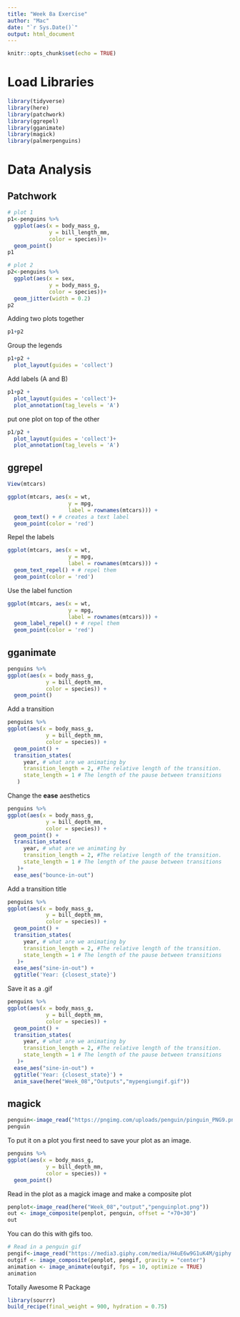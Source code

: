 ```yaml
---
title: "Week 8a Exercise"
author: "Mac"
date: "`r Sys.Date()`"
output: html_document
---
```


```r
knitr::opts_chunk$set(echo = TRUE)
```

# Load Libraries

```r
library(tidyverse)
library(here)
library(patchwork)
library(ggrepel)
library(gganimate)
library(magick)
library(palmerpenguins)
```

# Data Analysis

## Patchwork

```r
# plot 1
p1<-penguins %>%
  ggplot(aes(x = body_mass_g, 
             y = bill_length_mm, 
             color = species))+
  geom_point()
p1

```

```r
# plot 2
p2<-penguins %>%
  ggplot(aes(x = sex, 
             y = body_mass_g, 
             color = species))+
  geom_jitter(width = 0.2)
p2
```

Adding two plots together

```r
p1+p2
```

Group the legends

```r
p1+p2 +
  plot_layout(guides = 'collect')
```

Add labels (A and B)

```r
p1+p2 +
  plot_layout(guides = 'collect')+
  plot_annotation(tag_levels = 'A')
```

put one plot on top of the other

```r
p1/p2 +
  plot_layout(guides = 'collect')+
  plot_annotation(tag_levels = 'A')
```

## ggrepel

```r
View(mtcars)
```

```r
ggplot(mtcars, aes(x = wt, 
                   y = mpg, 
                   label = rownames(mtcars))) +
  geom_text() + # creates a text label
  geom_point(color = 'red')
```

Repel the labels

```r
ggplot(mtcars, aes(x = wt, 
                   y = mpg, 
                   label = rownames(mtcars))) +
  geom_text_repel() + # repel them
  geom_point(color = 'red')
```

Use the label function

```r
ggplot(mtcars, aes(x = wt, 
                   y = mpg, 
                   label = rownames(mtcars))) +
  geom_label_repel() + # repel them
  geom_point(color = 'red')
```

## gganimate

```r
penguins %>%
ggplot(aes(x = body_mass_g, 
            y = bill_depth_mm, 
            color = species)) +
  geom_point()
```

Add a transition

```r
penguins %>%
ggplot(aes(x = body_mass_g, 
            y = bill_depth_mm, 
            color = species)) +
  geom_point() +
  transition_states(
     year, # what are we animating by
     transition_length = 2, #The relative length of the transition.
     state_length = 1 # The length of the pause between transitions
   )
```

Change the **ease** aesthetics

```r
penguins %>%
ggplot(aes(x = body_mass_g, 
            y = bill_depth_mm, 
            color = species)) +
  geom_point() +
  transition_states(
     year, # what are we animating by
     transition_length = 2, #The relative length of the transition.
     state_length = 1 # The length of the pause between transitions
   )+
  ease_aes("bounce-in-out")
```

Add a transition title

```r
penguins %>%
ggplot(aes(x = body_mass_g, 
            y = bill_depth_mm, 
            color = species)) +
  geom_point() +
  transition_states(
     year, # what are we animating by
     transition_length = 2, #The relative length of the transition.
     state_length = 1 # The length of the pause between transitions
   )+
  ease_aes("sine-in-out") +
  ggtitle('Year: {closest_state}')
```

Save it as a .gif

```r
penguins %>%
ggplot(aes(x = body_mass_g, 
            y = bill_depth_mm, 
            color = species)) +
  geom_point() +
  transition_states(
     year, # what are we animating by
     transition_length = 2, #The relative length of the transition.
     state_length = 1 # The length of the pause between transitions
   )+
  ease_aes("sine-in-out") +
  ggtitle('Year: {closest_state}') +
  anim_save(here("Week_08","Outputs","mypengiungif.gif"))
```

## magick

```r
penguin<-image_read("https://pngimg.com/uploads/penguin/pinguin_PNG9.png")
penguin
```

To put it on a plot you first need to save your plot as an image.

```r
penguins %>%
ggplot(aes(x = body_mass_g, 
            y = bill_depth_mm, 
            color = species)) +
  geom_point()
```

Read in the plot as a magick image and make a composite plot

```r
penplot<-image_read(here("Week_08","output","penguinplot.png"))
out <- image_composite(penplot, penguin, offset = "+70+30")
out
```

You can do this with gifs too.

```r
# Read in a penguin gif
pengif<-image_read("https://media3.giphy.com/media/H4uE6w9G1uK4M/giphy.gif")
outgif <- image_composite(penplot, pengif, gravity = "center")
animation <- image_animate(outgif, fps = 10, optimize = TRUE)
animation
```

Totally Awesome R Package

```r
library(sourrr)
build_recipe(final_weight = 900, hydration = 0.75)
```

